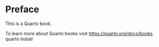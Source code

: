 # Preface {.unnumbered}

This is a Quarto book.

To learn more about Quarto books visit <https://quarto.org/docs/books>.
quarto install